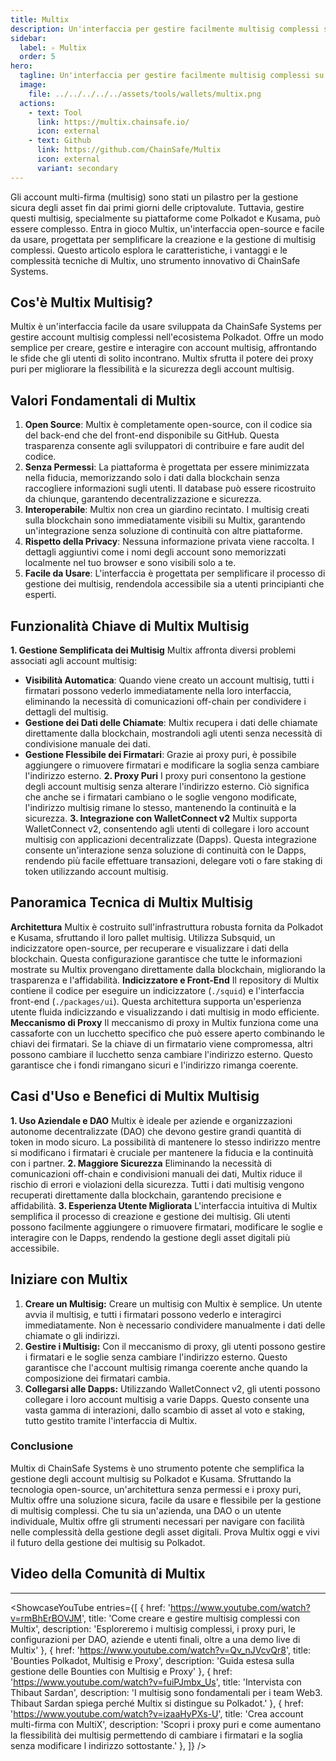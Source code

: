 ```yaml
---
title: Multix
description: Un'interfaccia per gestire facilmente multisig complessi su Polkadot. Tutti i tuoi account multi-firma, su molte catene e parachain.
sidebar:
  label: ✧ Multix
  order: 5
hero:
  tagline: Un'interfaccia per gestire facilmente multisig complessi su Polkadot.
  image: 
    file: ../../../../../assets/tools/wallets/multix.png
  actions:
    - text: Tool
      link: https://multix.chainsafe.io/
      icon: external
    - text: Github
      link: https://github.com/ChainSafe/Multix
      icon: external
      variant: secondary
---
```



Gli account multi-firma (multisig) sono stati un pilastro per la gestione sicura degli asset fin dai primi giorni delle criptovalute. Tuttavia, gestire questi multisig, specialmente su piattaforme come Polkadot e Kusama, può essere complesso. Entra in gioco Multix, un'interfaccia open-source e facile da usare, progettata per semplificare la creazione e la gestione di multisig complessi. Questo articolo esplora le caratteristiche, i vantaggi e le complessità tecniche di Multix, uno strumento innovativo di ChainSafe Systems.

## Cos'è Multix Multisig?
Multix è un'interfaccia facile da usare sviluppata da ChainSafe Systems per gestire account multisig complessi nell'ecosistema Polkadot. Offre un modo semplice per creare, gestire e interagire con account multisig, affrontando le sfide che gli utenti di solito incontrano. Multix sfrutta il potere dei proxy puri per migliorare la flessibilità e la sicurezza degli account multisig.

## Valori Fondamentali di Multix
1. **Open Source**: Multix è completamente open-source, con il codice sia del back-end che del front-end disponibile su GitHub. Questa trasparenza consente agli sviluppatori di contribuire e fare audit del codice.
2. **Senza Permessi**: La piattaforma è progettata per essere minimizzata nella fiducia, memorizzando solo i dati dalla blockchain senza raccogliere informazioni sugli utenti. Il database può essere ricostruito da chiunque, garantendo decentralizzazione e sicurezza.
3. **Interoperabile**: Multix non crea un giardino recintato. I multisig creati sulla blockchain sono immediatamente visibili su Multix, garantendo un'integrazione senza soluzione di continuità con altre piattaforme.
4. **Rispetto della Privacy**: Nessuna informazione privata viene raccolta. I dettagli aggiuntivi come i nomi degli account sono memorizzati localmente nel tuo browser e sono visibili solo a te.
5. **Facile da Usare**: L'interfaccia è progettata per semplificare il processo di gestione dei multisig, rendendola accessibile sia a utenti principianti che esperti.

## Funzionalità Chiave di Multix Multisig
**1. Gestione Semplificata dei Multisig**
Multix affronta diversi problemi associati agli account multisig:
- **Visibilità Automatica**: Quando viene creato un account multisig, tutti i firmatari possono vederlo immediatamente nella loro interfaccia, eliminando la necessità di comunicazioni off-chain per condividere i dettagli del multisig.
- **Gestione dei Dati delle Chiamate**: Multix recupera i dati delle chiamate direttamente dalla blockchain, mostrandoli agli utenti senza necessità di condivisione manuale dei dati.
- **Gestione Flessibile dei Firmatari**: Grazie ai proxy puri, è possibile aggiungere o rimuovere firmatari e modificare la soglia senza cambiare l'indirizzo esterno.
**2. Proxy Puri**
I proxy puri consentono la gestione degli account multisig senza alterare l'indirizzo esterno. Ciò significa che anche se i firmatari cambiano o le soglie vengono modificate, l'indirizzo multisig rimane lo stesso, mantenendo la continuità e la sicurezza.
**3. Integrazione con WalletConnect v2**
Multix supporta WalletConnect v2, consentendo agli utenti di collegare i loro account multisig con applicazioni decentralizzate (Dapps). Questa integrazione consente un'interazione senza soluzione di continuità con le Dapps, rendendo più facile effettuare transazioni, delegare voti o fare staking di token utilizzando account multisig.

## Panoramica Tecnica di Multix Multisig
**Architettura**
Multix è costruito sull'infrastruttura robusta fornita da Polkadot e Kusama, sfruttando il loro pallet multisig. Utilizza Subsquid, un indicizzatore open-source, per recuperare e visualizzare i dati della blockchain. Questa configurazione garantisce che tutte le informazioni mostrate su Multix provengano direttamente dalla blockchain, migliorando la trasparenza e l'affidabilità.
**Indicizzatore e Front-End**
Il repository di Multix contiene il codice per eseguire un indicizzatore (`./squid`) e l'interfaccia front-end (`./packages/ui`). Questa architettura supporta un'esperienza utente fluida indicizzando e visualizzando i dati multisig in modo efficiente.
**Meccanismo di Proxy**
Il meccanismo di proxy in Multix funziona come una cassaforte con un lucchetto specifico che può essere aperto combinando le chiavi dei firmatari. Se la chiave di un firmatario viene compromessa, altri possono cambiare il lucchetto senza cambiare l'indirizzo esterno. Questo garantisce che i fondi rimangano sicuri e l'indirizzo rimanga coerente.

## Casi d'Uso e Benefici di Multix Multisig
**1. Uso Aziendale e DAO**
Multix è ideale per aziende e organizzazioni autonome decentralizzate (DAO) che devono gestire grandi quantità di token in modo sicuro. La possibilità di mantenere lo stesso indirizzo mentre si modificano i firmatari è cruciale per mantenere la fiducia e la continuità con i partner.
**2. Maggiore Sicurezza**
Eliminando la necessità di comunicazioni off-chain e condivisioni manuali dei dati, Multix riduce il rischio di errori e violazioni della sicurezza. Tutti i dati multisig vengono recuperati direttamente dalla blockchain, garantendo precisione e affidabilità.
**3. Esperienza Utente Migliorata**
L'interfaccia intuitiva di Multix semplifica il processo di creazione e gestione dei multisig. Gli utenti possono facilmente aggiungere o rimuovere firmatari, modificare le soglie e interagire con le Dapps, rendendo la gestione degli asset digitali più accessibile.

## Iniziare con Multix
1. **Creare un Multisig:** Creare un multisig con Multix è semplice. Un utente avvia il multisig, e tutti i firmatari possono vederlo e interagirci immediatamente. Non è necessario condividere manualmente i dati delle chiamate o gli indirizzi.
2. **Gestire i Multisig:** Con il meccanismo di proxy, gli utenti possono gestire i firmatari e le soglie senza cambiare l'indirizzo esterno. Questo garantisce che l'account multisig rimanga coerente anche quando la composizione dei firmatari cambia.
3. **Collegarsi alle Dapps:** Utilizzando WalletConnect v2, gli utenti possono collegare i loro account multisig a varie Dapps. Questo consente una vasta gamma di interazioni, dallo scambio di asset al voto e staking, tutto gestito tramite l'interfaccia di Multix.

### Conclusione
Multix di ChainSafe Systems è uno strumento potente che semplifica la gestione degli account multisig su Polkadot e Kusama. Sfruttando la tecnologia open-source, un'architettura senza permessi e i proxy puri, Multix offre una soluzione sicura, facile da usare e flessibile per la gestione di multisig complessi. Che tu sia un'azienda, una DAO o un utente individuale, Multix offre gli strumenti necessari per navigare con facilità nelle complessità della gestione degli asset digitali. Prova Multix oggi e vivi il futuro della gestione dei multisig su Polkadot.

## Video della Comunità di Multix
--------------
<ShowcaseYouTube
  entries={[
    {
      href: 'https://www.youtube.com/watch?v=rmBhErBOVJM',
      title: 'Come creare e gestire multisig complessi con Multix',
      description: 'Esploreremo i multisig complessi, i proxy puri, le configurazioni per DAO, aziende e utenti finali, oltre a una demo live di Multix'
    },
        {
      href: 'https://www.youtube.com/watch?v=Qv_nJVcvQr8',
      title: 'Bounties Polkadot, Multisig e Proxy',
      description: 'Guida estesa sulla gestione delle Bounties con Multisig e Proxy'
    },
        {
      href: 'https://www.youtube.com/watch?v=fuiPJmbx_Us',
      title: 'Intervista con Thibaut Sardan',
      description: 'I multisig sono fondamentali per i team Web3. Thibaut Sardan spiega perché Multix si distingue su Polkadot.'
    },
        {
      href: 'https://www.youtube.com/watch?v=izaaHyPXs-U',
      title: 'Crea account multi-firma con MultiX',
      description: 'Scopri i proxy puri e come aumentano la flessibilità dei multisig permettendo di cambiare i firmatari e la soglia senza modificare l indirizzo sottostante.'
    },
  ]} />
